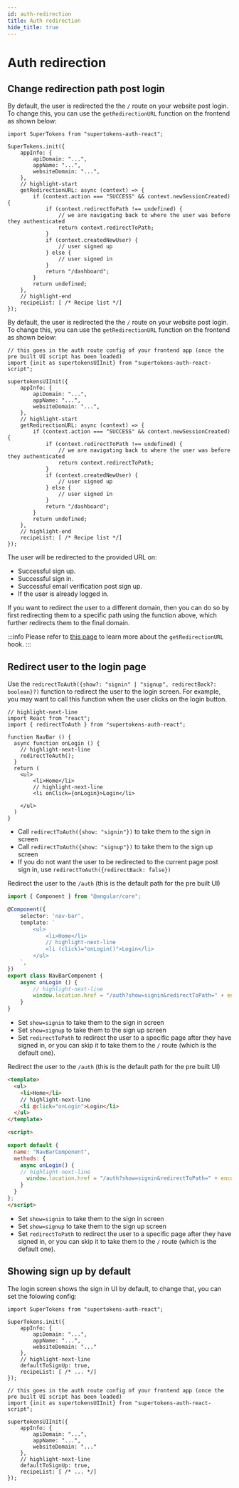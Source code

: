 ```yaml
---
id: auth-redirection
title: Auth redirection
hide_title: true
---
```


<!-- COPY SECTION -->
<!-- ./thirdpartyemailpassword/pre-built-ui/auth-redirection.mdx -->
<!-- 1 -->


# Auth redirection

## Change redirection path post login

<FrontendPreBuiltUITabs>
<TabItem value="reactjs">

By default, the user is redirected the the `/` route on your website post login. To change this, you can use the `getRedirectionURL` function on the frontend as shown below:

```tsx
import SuperTokens from "supertokens-auth-react";

SuperTokens.init({
    appInfo: {
        apiDomain: "...",
        appName: "...",
        websiteDomain: "...",
    },
    // highlight-start
    getRedirectionURL: async (context) => {
        if (context.action === "SUCCESS" && context.newSessionCreated) {
            if (context.redirectToPath !== undefined) {
                // we are navigating back to where the user was before they authenticated
                return context.redirectToPath;
            }
            if (context.createdNewUser) {
                // user signed up
            } else {
                // user signed in
            }
            return "/dashboard";
        }
        return undefined;
    },
    // highlight-end
    recipeList: [ /* Recipe list */]
});
```

</TabItem>

<TabItem value="angular">

By default, the user is redirected the the `/` route on your website post login. To change this, you can use the `getRedirectionURL` function on the frontend as shown below:

```tsx
// this goes in the auth route config of your frontend app (once the pre built UI script has been loaded)
import {init as supertokensUIInit} from "supertokens-auth-react-script";

supertokensUIInit({
    appInfo: {
        apiDomain: "...",
        appName: "...",
        websiteDomain: "...",
    },
    // highlight-start
    getRedirectionURL: async (context) => {
        if (context.action === "SUCCESS" && context.newSessionCreated) {
            if (context.redirectToPath !== undefined) {
                // we are navigating back to where the user was before they authenticated
                return context.redirectToPath;
            }
            if (context.createdNewUser) {
                // user signed up
            } else {
                // user signed in
            }
            return "/dashboard";
        }
        return undefined;
    },
    // highlight-end
    recipeList: [ /* Recipe list */]
});
```

</TabItem>

</FrontendPreBuiltUITabs>

The user will be redirected to the provided URL on:
- Successful sign up.
- Successful sign in.
- Successful email verification post sign up.
- If the user is already logged in.

If you want to redirect the user to a different domain, then you can do so by first redirecting them to a specific path using the function above, which further redirects them to the final domain.

:::info
Please refer to [this page](../advanced-customizations/frontend-hooks/redirection-callback) to learn more about the `getRedirectionURL` hook.
:::

## Redirect user to the login page

<FrontendPreBuiltUITabs>
<TabItem value="reactjs">

Use the `redirectToAuth({show?: "signin" | "signup", redirectBack?: boolean}?)` function to redirect the user to the login screen. For example, you may want to call this function when the user clicks on the login button.

```tsx
// highlight-next-line
import React from "react";
import { redirectToAuth } from "supertokens-auth-react";

function NavBar () {
  async function onLogin () {
    // highlight-next-line
    redirectToAuth(); 
  }
  return (
    <ul>
        <li>Home</li>
        // highlight-next-line
        <li onClick={onLogin}>Login</li> 

    </ul>
  )
}
```

- Call `redirectToAuth({show: "signin"})` to take them to the sign in screen
- Call `redirectToAuth({show: "signup"})` to take them to the sign up screen
- If you do not want the user to be redirected to the current page post sign in, use `redirectToAuth({redirectBack: false})`

</TabItem>
<TabItem value="angular">

Redirect the user to the `/auth` (this is the default path for the pre built UI)

```ts
import { Component } from "@angular/core";

@Component({
    selector: 'nav-bar',
    template: `
        <ul>
            <li>Home</li>
            // highlight-next-line
            <li (click)="onLogin()">Login</li> 
        </ul>
    `,
})
export class NavBarComponent {
    async onLogin () {
        // highlight-next-line
        window.location.href = "/auth?show=signin&redirectToPath=" + encodeURIComponent(window.location.pathname);
    }
}
```

- Set `show=signin` to take them to the sign in screen
- Set `show=signup` to take them to the sign up screen
- Set `redirectToPath` to redirect the user to a specific page after they have signed in, or you can skip it to take them to the `/` route (which is the default one).

</TabItem>

<TabItem value="vue">

Redirect the user to the `/auth` (this is the default path for the pre built UI)

```html
<template>
  <ul>
    <li>Home</li>
    // highlight-next-line
    <li @click="onLogin">Login</li>
  </ul>
</template>

<script>

export default {
  name: "NavBarComponent",
  methods: {
    async onLogin() {
    // highlight-next-line
      window.location.href = "/auth?show=signin&redirectToPath=" + encodeURIComponent(window.location.pathname);
    }
  }
};
</script>
```

- Set `show=signin` to take them to the sign in screen
- Set `show=signup` to take them to the sign up screen
- Set `redirectToPath` to redirect the user to a specific page after they have signed in, or you can skip it to take them to the `/` route (which is the default one).

</TabItem>
</FrontendPreBuiltUITabs>

<!-- END COPY SECTION -->

<!-- COPY SECTION -->
<!-- ./thirdpartyemailpassword/pre-built-ui/auth-redirection.mdx -->
<!-- 2 -->

## Showing sign up by default

The login screen shows the sign in UI by default, to change that, you can set the folowing config:

<FrontendPreBuiltUITabs>
<TabItem value="reactjs">

```tsx
import SuperTokens from "supertokens-auth-react";

SuperTokens.init({
    appInfo: {
        apiDomain: "...",
        appName: "...",
        websiteDomain: "..."
    },
    // highlight-next-line
    defaultToSignUp: true,
    recipeList: [ /* ... */]
});
```

</TabItem>

<TabItem value="angular">

```tsx
// this goes in the auth route config of your frontend app (once the pre built UI script has been loaded)
import {init as supertokensUIInit} from "supertokens-auth-react-script";

supertokensUIInit({
    appInfo: {
        apiDomain: "...",
        appName: "...",
        websiteDomain: "..."
    },
    // highlight-next-line
    defaultToSignUp: true,
    recipeList: [ /* ... */]
});
```

</TabItem>
</FrontendPreBuiltUITabs>

<!-- END COPY SECTION -->